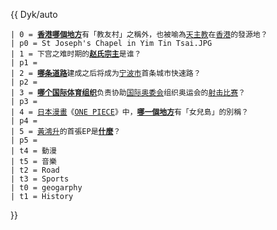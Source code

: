 {{ Dyk/auto
 | 0 = '''[[鹽田仔 (西貢區)|香港哪個地方]]'''有「教友村」之稱外，也被喻為[[天主教]]在[[香港]]的發源地？
 | p0 = St Joseph's Chapel in Yim Tin Tsai.JPG
 | 1 = 下宫之难时期的'''[[赵括 (春秋)|赵氏宗主]]'''是谁？
 | p1 = 
 | 2 = '''[[宁波机场快速干道|哪条道路]]'''建成之后将成为[[宁波市]]首条城市快速路？
 | p2 = 
 | 3 = '''[[国际射击运动联合会|哪个国际体育组织]]'''负责协助[[国际奥委会]]组织奥运会的[[射击比赛]]？
 | p3 = <!--没有可用的自由图像-->
 | 4 = [[日本漫畫]]《[[ONE PIECE]]》中，'''[[亞馬遜百合|哪一個地方]]'''有「女兒島」的別稱？
 | p4 = 
 | 5 = [[黃鴻升]]的首張EP是'''[[不屑|什麼]]'''？
 | p5 = 
 | t4 = 動漫
 | t5 = 音樂
 | t2 = Road
 | t3 = Sports
 | t0 = geogarphy
 | t1 = History
}}